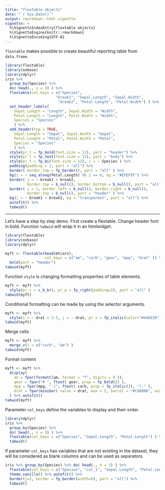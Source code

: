 ```yaml
---
title: "flextable objects"
date: "`r Sys.Date()`"
output: rmarkdown::html_vignette
vignette: >
  %\VignetteIndexEntry{flextable objects}
  %\VignetteEngine{knitr::rmarkdown}
  %\VignetteEncoding{UTF-8}
---
```


`flextable` makes possible to create beautiful reporting table from `data.frame`. 

```r
library(flextable)
library(oxbase)
library(dplyr)
iris %>% 
  group_by(Species) %>% 
  do( head(., n = 3) ) %>% 
  flextable(col_keys = c("Species", 
                       "break1", "Sepal.Length", "Sepal.Width", 
                        "break2", "Petal.Length", "Petal.Width") ) %>% 
  set_header_labels(
    Sepal.Length = "Length", Sepal.Width = "Width",
    Petal.Length = "Length", Petal.Width = "Width",
    Species = "Species"
    ) %>% 
  add_header(top = TRUE, 
    Sepal.Length = "Sepal", Sepal.Width = "Sepal",
    Petal.Length = "Petal", Petal.Width = "Petal",
    Species = "Species"
    ) %>% 
  style(pr_t = fp_bold(font.size = 12), part = "header") %>% 
  style(pr_t = fp_text(font.size = 12), part = "body") %>% 
  style(pr_t = fp_bi(font.size = 12), j = ~ Species ) %>% 
  padding(padding = 2, part = "all") %>% 
  border( border.top = fp_border(), part = "all" ) %>% 
  bg(i = ~ seq_along(Petal.Length) %% 2 == 0, bg = "#EFEFEF") %>% 
  border( j = ~ break1 + break2, 
          border.top = b_null(), border.bottom = b_null(), part = "all" ) %>% 
  border( i = 1, border.left = b_null(), border.right = b_null(), 
          border.top = b_null(), part = "header" ) %>% 
  bg(j = ~ break1 + break2, bg = "transparent", part = "all") %>% 
  autofit() %>% 
  tabwid()
```

---

Let's have a step by step demo. First create a flextable. Change header font in bold. Function `tabwid` will wrap it in an *htmlwidget*.

```r
library(flextable)
library(oxbase)
library(dplyr)

myft <- flextable(head(mtcars), 
                  col_keys = c("am", "carb", "gear", "mpg", "drat" )) %>% 
  bold(part = "header")
tabwid(myft)
```


Function `style` is changing formatting properties of table elements. 

```r
myft <- myft %>% 
  style(pr_c = c_b_b(), pr_p = fp_right(padding=2), part = "all" )
tabwid(myft)
```

Conditional formatting can be made by using the selector arguments.

```r
myft <- myft %>% 
  style(i = ~ drat > 3.5, j = ~ drat, pr_t = fp_italic(color="#44A530") )
tabwid(myft)
```

Merge cells

```r

myft <- myft %>%
  merge_v(j = c("carb", "am") )
tabwid(myft)
```


Format content

```r
myft <- myft %>%
  display(
    am = fpar(formatC(am, format = "f", digits = 0 )),
    gear = fpar("# ", ftext( gear, prop = fp_bold()) ),
    mpg = fpar(mpg, " (", ftext( carb, prop = fp_italic()), ")." ), 
    drat = fpar(minibar( value = drat, max = 5, barcol = "#C90000", width = 1, height = .15) )
  ) %>% autofit()
tabwid(myft)
```

Parameter `col_keys` define the variables to display and their order. 

```r
library(dplyr)
iris %>% 
  group_by(Species) %>% 
  do( head(., n = 3) ) %>% 
  flextable(col_keys = c("Species", "Sepal.Length", "Petal.Length") ) %>%
  tabwid()

```

If parameter `col_keys` has variables that are not existing in the dataset, they will be considered as blank columns and can be used as separators.

```r
iris %>% group_by(Species) %>% do( head(., n = 3) ) %>%
  flextable(col_keys = c("Species", "col_1", "Sepal.Length", "Petal.Length") ) %>%
  theme_vanilla() %>% autofit() %>% 
  border(j=2, border = fp_border(width=0), part = "all") %>% 
  tabwid()

```

